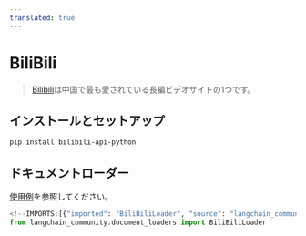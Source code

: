 ```yaml
---
translated: true
---
```


# BiliBili

>[Bilibili](https://www.bilibili.tv/)は中国で最も愛されている長編ビデオサイトの1つです。

## インストールとセットアップ

```bash
pip install bilibili-api-python
```

## ドキュメントローダー

[使用例](/docs/integrations/document_loaders/bilibili)を参照してください。

```python
<!--IMPORTS:[{"imported": "BiliBiliLoader", "source": "langchain_community.document_loaders", "docs": "https://api.python.langchain.com/en/latest/document_loaders/langchain_community.document_loaders.bilibili.BiliBiliLoader.html", "title": "BiliBili"}]-->
from langchain_community.document_loaders import BiliBiliLoader
```
